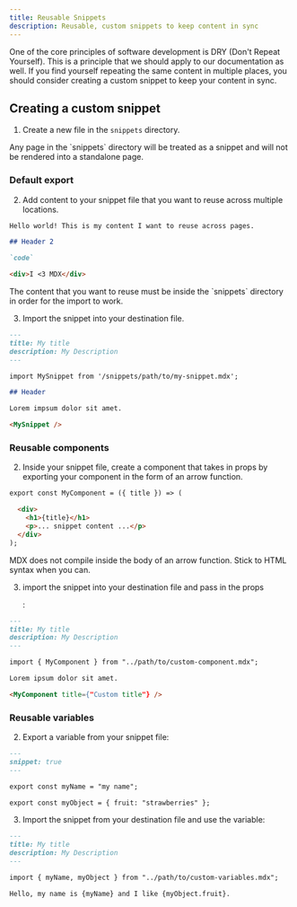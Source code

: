 ```yaml
---
title: Reusable Snippets
description: Reusable, custom snippets to keep content in sync
---
```


One of the core principles of software development is DRY (Don't Repeat
Yourself). This is a principle that we should apply to our documentation as
well. If you find yourself repeating the same content in multiple places, you
should consider creating a custom snippet to keep your content in sync.

## Creating a custom snippet

1. Create a new file in the `snippets` directory.

<Note>
  Any page in the `snippets` directory will be treated as a snippet and will not
  be rendered into a standalone page.
</Note>

### Default export

2. Add content to your snippet file that you want to reuse across multiple
   locations.

```md snippets/my-snippet.mdx
Hello world! This is my content I want to reuse across pages.

## Header 2

`code`

<div>I <3 MDX</div>
```

<Warning>
  The content that you want to reuse must be inside the `snippets` directory in
  order for the import to work.
</Warning>

3. Import the snippet into your destination file.

```md destination-file.mdx
---
title: My title
description: My Description
---

import MySnippet from '/snippets/path/to/my-snippet.mdx';

## Header

Lorem impsum dolor sit amet.

<MySnippet />
```

### Reusable components

2. Inside your snippet file, create a component that takes in props by exporting
   your component in the form of an arrow function.

```md snippets/custom-component.mdx
export const MyComponent = ({ title }) => (

  <div>
    <h1>{title}</h1>
    <p>... snippet content ...</p>
  </div>
);
```

<Warning>
  MDX does not compile inside the body of an arrow function. Stick to HTML
  syntax when you can.
</Warning>

3. import the snippet into your destination file and pass in the props

   :

```md destination-file.mdx
---
title: My title
description: My Description
---

import { MyComponent } from "../path/to/custom-component.mdx";

Lorem ipsum dolor sit amet.

<MyComponent title={"Custom title"} />
```

### Reusable variables

2. Export a variable from your snippet file:

```md custom-variables.mdx
---
snippet: true
---

export const myName = "my name";

export const myObject = { fruit: "strawberries" };
```

3. Import the snippet from your destination file and use the variable:

```md destination-file.mdx
---
title: My title
description: My Description
---

import { myName, myObject } from "../path/to/custom-variables.mdx";

Hello, my name is {myName} and I like {myObject.fruit}.
```
